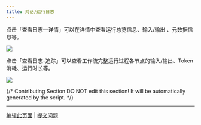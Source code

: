 ```yaml
---
title: 对话/运行日志
---
```


点击「查看日志—详情」可以在详情中查看运行总览信息、输入/输出 、元数据信息等。

![](https://assets-docs.dify.ai/dify-enterprise-mintlify/zh_CN/guides/workflow/debug-and-preview/9b88af156ab35bb5b05b00ffc3e84dc7.png)

点击「查看日志-追踪」可以查看工作流完整运行过程各节点的输入/输出、Token 消耗、运行时长等。

![](https://assets-docs.dify.ai/dify-enterprise-mintlify/zh_CN/guides/workflow/debug-and-preview/b1e0a84aabbafd96897d277d787019de.png)

{/*
Contributing Section
DO NOT edit this section!
It will be automatically generated by the script.
*/}

---

[编辑此页面](https://github.com/langgenius/dify-docs/edit/main/zh-hans/guides/workflow/debug-and-preview/log.mdx) | [提交问题](https://github.com/langgenius/dify-docs/issues/new?title=文档问题%3A%20&body=%23%23%20问题描述%0A%3C%21--%20请简要描述您发现的问题%20--%3E%0A%0A%23%23%20页面链接%0Ahttps%3A%2F%2Fgithub.com%2Flanggenius%2Fdify-docs%2Fblob%2Fmain%2Fzh-hans/guides/workflow/debug-and-preview%2Flog.mdx%0A%0A%23%23%20建议修改%0A%3C%21--%20如果有具体的修改建议，请在此说明%20--%3E%0A%0A%3C%21--%20感谢您对文档质量的关注！%20--%3E)


